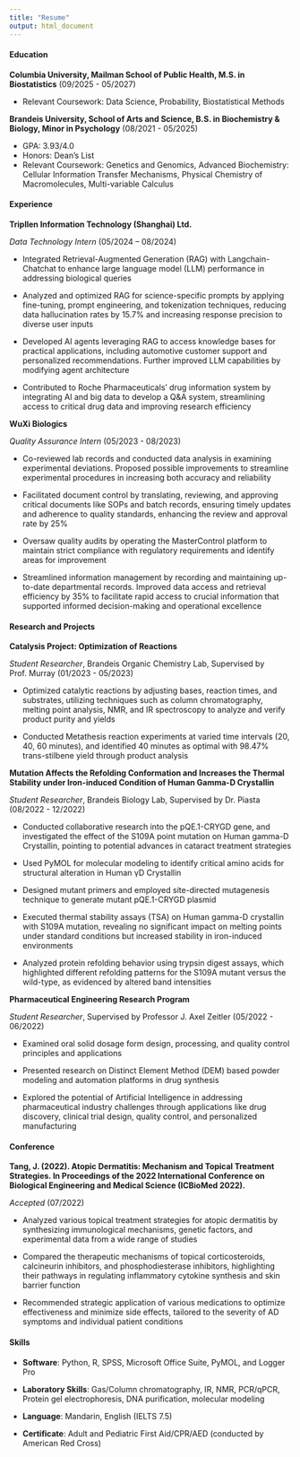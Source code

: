 ```yaml
---
title: "Resume"
output: html_document
---
```

#### Education

**Columbia University, Mailman School of Public Health, M.S. in Biostatistics** (09/2025 - 05/2027)

-   Relevant Coursework: Data Science, Probability, Biostatistical Methods

**Brandeis University, School of Arts and Science, B.S. in Biochemistry & Biology, Minor in Psychology** (08/2021 - 05/2025)

-   GPA: 3.93/4.0
-   Honors: Dean’s List
-   Relevant Coursework: Genetics and Genomics, Advanced Biochemistry: Cellular Information Transfer Mechanisms, Physical Chemistry of Macromolecules, Multi-variable Calculus

#### Experience

**Tripllen Information Technology (Shanghai) Ltd.**

*Data Technology Intern* (05/2024 – 08/2024)

-   Integrated Retrieval-Augmented Generation (RAG) with Langchain-Chatchat to enhance large language model (LLM) performance in addressing biological queries

-   Analyzed and optimized RAG for science-specific prompts by applying fine-tuning, prompt engineering, and tokenization techniques, reducing data hallucination rates by 15.7% and increasing response precision to diverse user inputs

-   Developed AI agents leveraging RAG to access knowledge bases for practical applications, including automotive customer support and personalized recommendations. Further improved LLM capabilities by modifying agent architecture

-   Contributed to Roche Pharmaceuticals’ drug information system by integrating AI and big data to develop a Q&A system, streamlining access to critical drug data and improving research efficiency

**WuXi Biologics**

*Quality Assurance Intern* (05/2023 - 08/2023)

-   Co-reviewed lab records and conducted data analysis in examining experimental deviations. Proposed possible improvements to streamline experimental procedures in increasing both accuracy and reliability

-   Facilitated document control by translating, reviewing, and approving critical documents like SOPs and batch records, ensuring timely updates and adherence to quality standards, enhancing the review and approval rate by 25%

-   Oversaw quality audits by operating the MasterControl platform to maintain strict compliance with regulatory requirements and identify areas for improvement

-   Streamlined information management by recording and maintaining up-to-date departmental records. Improved data access and retrieval efficiency by 35% to facilitate rapid access to crucial information that supported informed decision-making and operational excellence

#### Research and Projects

**Catalysis Project: Optimization of Reactions**

*Student Researcher*, Brandeis Organic Chemistry Lab, Supervised by Prof. Murray (01/2023 - 05/2023)

-   Optimized catalytic reactions by adjusting bases, reaction times, and substrates, utilizing techniques such as column chromatography, melting point analysis, NMR, and IR spectroscopy to analyze and verify product purity and yields

-   Conducted Metathesis reaction experiments at varied time intervals (20, 40, 60 minutes), and identified 40 minutes as optimal with 98.47% trans-stilbene yield through product analysis

**Mutation Affects the Refolding Conformation and Increases the Thermal Stability under Iron-induced Condition of Human Gamma-D Crystallin**

*Student Researcher*, Brandeis Biology Lab, Supervised by Dr. Piasta (08/2022 - 12/2022)

-   Conducted collaborative research into the pQE.1-CRYGD gene, and investigated the effect of the S109A point mutation on Human gamma-D Crystallin, pointing to potential advances in cataract treatment strategies

-   Used PyMOL for molecular modeling to identify critical amino acids for structural alteration in Human γD Crystallin

-   Designed mutant primers and employed site-directed mutagenesis technique to generate mutant pQE.1-CRYGD plasmid

-   Executed thermal stability assays (TSA) on Human gamma-D crystallin with S109A mutation, revealing no significant impact on melting points under standard conditions but increased stability in iron-induced environments

-   Analyzed protein refolding behavior using trypsin digest assays, which highlighted different refolding patterns for the S109A mutant versus the wild-type, as evidenced by altered band intensities

**Pharmaceutical Engineering Research Program**

*Student Researcher*, Supervised by Professor J. Axel Zeitler (05/2022 - 06/2022)

-   Examined oral solid dosage form design, processing, and quality control principles and applications

-   Presented research on Distinct Element Method (DEM) based powder modeling and automation platforms in drug synthesis

-   Explored the potential of Artificial Intelligence in addressing pharmaceutical industry challenges through applications like drug discovery, clinical trial design, quality control, and personalized manufacturing

#### Conference

**Tang, J. (2022). Atopic Dermatitis: Mechanism and Topical Treatment Strategies. In Proceedings of the 2022 International Conference on Biological Engineering and Medical Science (ICBioMed 2022).**

*Accepted* (07/2022)

-   Analyzed various topical treatment strategies for atopic dermatitis by synthesizing immunological mechanisms, genetic factors, and experimental data from a wide range of studies

-   Compared the therapeutic mechanisms of topical corticosteroids, calcineurin inhibitors, and phosphodiesterase inhibitors, highlighting their pathways in regulating inflammatory cytokine synthesis and skin barrier function

-   Recommended strategic application of various medications to optimize effectiveness and minimize side effects, tailored to the severity of AD symptoms and individual patient conditions

#### Skills

-   **Software**: Python, R, SPSS, Microsoft Office Suite, PyMOL, and Logger Pro

-   **Laboratory Skills**: Gas/Column chromatography, IR, NMR, PCR/qPCR, Protein gel electrophoresis, DNA purification, molecular modeling

-   **Language**: Mandarin, English (IELTS 7.5)

-   **Certificate**: Adult and Pediatric First Aid/CPR/AED (conducted by American Red Cross)
